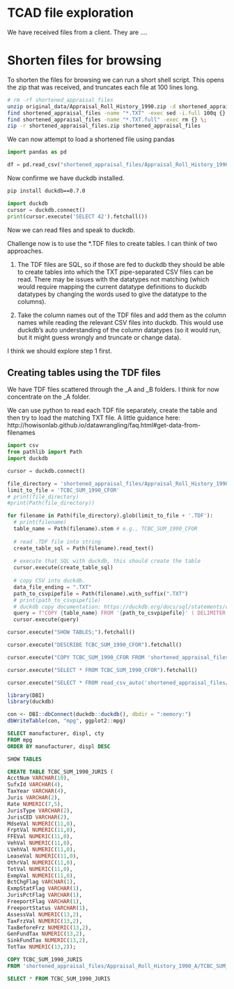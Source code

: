 # TCAD file exploration

We have received files from a client.  They are ....

# Shorten files for browsing

To shorten the files for browsing we can run a short shell script. This opens the zip that was received, and truncates each file at 100 lines long.

```bash
# rm -rf shortened_appraisal_files
unzip original_data/Appraisal_Roll_History_1990.zip -d shortened_appraisal_files
find shortened_appraisal_files -name "*.TXT" -exec sed -i.full 100q {} \;
find shortened_appraisal_files -name "*.TXT.full" -exec rm {} \;
zip -r shortened_appraisal_files.zip shortened_appraisal_files
```

We can now attempt to load a shortened file using pandas

```python
import pandas as pd

df = pd.read_csv("shortened_appraisal_files/Appraisal_Roll_History_1990_A/TCBC_SUM_1990_JURIS.TXT", sep = "|")
```

Now confirme we have duckdb installed.

```bash
pip install duckdb==0.7.0
```

```python
import duckdb
cursor = duckdb.connect()
print(cursor.execute('SELECT 42').fetchall())
```

Now we can read files and speak to duckdb.

Challenge now is to use the *.TDF files to create tables.  I can think of two approaches.

1. The TDF files are SQL, so if those are fed to duckdb they should be able to create tables into which the TXT pipe-separated CSV files can be read.  There may be issues with the datatypes not matching (which would require mapping the current datatype definitions to duckdb datatypes by changing the words used to give the datatype to the columns).

2. Take the column names out of the TDF files and add them as the column names while reading the relevant CSV files into duckdb.  This would use duckdb's auto understanding of the column datatypes (so it would run, but it might guess wrongly and truncate or change data).

I think we should explore step 1 first.

## Creating tables using the TDF files

We have TDF files scattered through the _A and _B folders.  I think for now concentrate on the _A folder.

We can use python to read each TDF file separately, create the table and then try to load the matching TXT file.  A little guidance here:
http://howisonlab.github.io/datawrangling/faq.html#get-data-from-filenames

```python
import csv
from pathlib import Path
import duckdb

cursor = duckdb.connect()

file_directory = 'shortened_appraisal_files/Appraisal_Roll_History_1990_A/'
limit_to_file = 'TCBC_SUM_1990_CFOR'
# print(file_directory)
#print(Path(file_directory))

for filename in Path(file_directory).glob(limit_to_file + '.TDF'):
  # print(filename)
  table_name = Path(filename).stem # e.g., TCBC_SUM_1990_CFOR
  
  # read .TDF file into string
  create_table_sql = Path(filename).read_text()
  
  # execute that SQL with duckdb, this should create the table
  cursor.execute(create_table_sql)
  
  # copy CSV into duckdb.
  data_file_ending = ".TXT"
  path_to_csvpipefile = Path(filename).with_suffix(".TXT")
  # print(path_to_csvpipefile)
  # duckdb copy documentation: https://duckdb.org/docs/sql/statements/copy.html
  query = f"COPY {table_name} FROM '{path_to_csvpipefile}' ( DELIMITER '|')"
  cursor.execute(query)
```


```python
cursor.execute("SHOW TABLES;").fetchall()
```

```python
cursor.execute("DESCRIBE TCBC_SUM_1990_CFOR").fetchall()
```


```python
cursor.execute("COPY TCBC_SUM_1990_CFOR FROM 'shortened_appraisal_files/Appraisal_Roll_History_1990_A/TCBC_SUM_1990_CFOR.TXT' ( DELIMITER '|')").fetchall()
```


```python
cursor.execute("SELECT * FROM TCBC_SUM_1990_CFOR").fetchall()
```


```python
cursor.execute("SELECT * FROM read_csv_auto('shortened_appraisal_files/Appraisal_Roll_History_1990_A/TCBC_SUM_1990_CFOR.TXT', delim='|');")
```

```r
library(DBI)
library(duckdb)
```

```r
con <- DBI::dbConnect(duckdb::duckdb(), dbdir = ":memory:")
dbWriteTable(con, "mpg", ggplot2::mpg)
```

```sql
SELECT manufacturer, displ, cty
FROM mpg
ORDER BY manufacturer, displ DESC
```

```sql
SHOW TABLES
```

```sql
CREATE TABLE TCBC_SUM_1990_JURIS (
AcctNum VARCHAR(10),
SufxId VARCHAR(4),
TaxYear VARCHAR(4),
Juris VARCHAR(2),
Rate NUMERIC(7,5),
JurisType VARCHAR(2),
JurisCED VARCHAR(2),
MdseVal NUMERIC(11,0),
FrptVal NUMERIC(11,0),
FFEVal NUMERIC(11,0),
VehVal NUMERIC(11,0),
LVehVal NUMERIC(11,0),
LeaseVal NUMERIC(11,0),
OthrVal NUMERIC(11,0),
TotVal NUMERIC(11,0),
ExmpVal NUMERIC(11,0),
BctChgFlag VARCHAR(1),
ExmpStatFlag VARCHAR(1),
JurisPctFlag VARCHAR(1),
FreeportFlag VARCHAR(1),
FreeportStatus VARCHAR(1),
AssessVal NUMERIC(13,2),
TaxFrzVal NUMERIC(13,2),
TaxBeforeFrz NUMERIC(13,2),
GenFundTax NUMERIC(13,2),
SinkFundTax NUMERIC(13,2),
TotTax NUMERIC(13,2));


```

```sql
COPY TCBC_SUM_1990_JURIS 
FROM 'shortened_appraisal_files/Appraisal_Roll_History_1990_A/TCBC_SUM_1990_JURIS.TXT'  ( DELIMITER '|')
```

```sql
SELECT * FROM TCBC_SUM_1990_JURIS 
```
